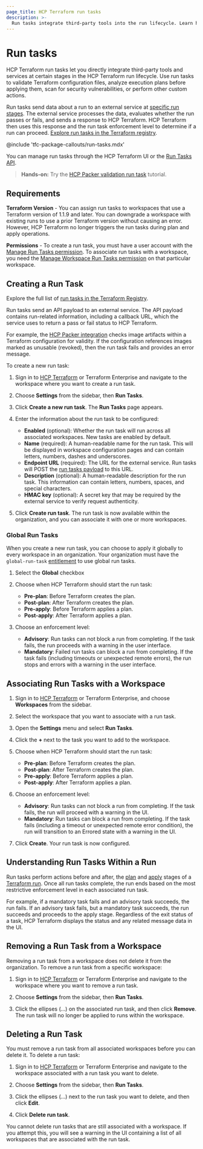 ```yaml
---
page_title: HCP Terraform run tasks
description: >-
  Run tasks integrate third-party tools into the run lifecycle. Learn how to create, delete, and associate run tasks with workspaces.
---
```


[entitlement]: /terraform/cloud-docs/api-docs#feature-entitlements

# Run tasks

HCP Terraform run tasks let you directly integrate third-party tools and services at certain stages in the HCP Terraform run lifecycle. Use run tasks to validate Terraform configuration files, analyze execution plans before applying them, scan for security vulnerabilities, or perform other custom actions.

Run tasks send data about a run to an external service at [specific run stages](#understanding-run-tasks-within-a-run). The external service processes the data, evaluates whether the run passes or fails, and sends a response to HCP Terraform. HCP Terraform then uses this response and the run task enforcement level to determine if a run can proceed. [Explore run tasks in the Terraform registry](https://registry.terraform.io/browse/run-tasks).

<!-- BEGIN: TFC:only name:pnp-callout -->
@include 'tfc-package-callouts/run-tasks.mdx'
<!-- END: TFC:only name:pnp-callout -->

You can manage run tasks through the HCP Terraform UI or the [Run Tasks API](/terraform/cloud-docs/api-docs/run-tasks/run-tasks).

> **Hands-on:** Try the [HCP Packer validation run task](/packer/tutorials/hcp/setup-hcp-terraform-run-task) tutorial.

## Requirements

**Terraform Version** - You can assign run tasks to workspaces that use a Terraform version of 1.1.9 and later. You can downgrade a workspace with existing runs to use a prior Terraform version without causing an error. However, HCP Terraform no longer triggers the run tasks during plan and apply operations.

**Permissions** - To create a run task, you must have a user account with the [Manage Run Tasks permission](/terraform/cloud-docs/users-teams-organizations/permissions#manage-run-tasks). To associate run tasks with a workspace, you need the [Manage Workspace Run Tasks permission](/terraform/cloud-docs/users-teams-organizations/permissions#general-workspace-permissions) on that particular workspace.

## Creating a Run Task

Explore the full list of [run tasks in the Terraform Registry](https://registry.terraform.io/browse/run-tasks). 

Run tasks send an API payload to an external service. The API payload contains run-related information, including a callback URL, which the service uses to return a pass or fail status to HCP Terraform. 

For example, the [HCP Packer integration](/terraform/cloud-docs/integrations/run-tasks#hcp-packer-run-task) checks image artifacts within a Terraform configuration for validity. If the configuration references images marked as unusable (revoked), then the run task fails and provides an error message.

To create a new run task:

1. Sign in to [HCP Terraform](https://app.terraform.io/) or Terraform Enterprise and navigate to the workspace where you want to create a run task.

1. Choose **Settings** from the sidebar, then **Run Tasks**.

1. Click **Create a new run task**. The **Run Tasks** page appears.

1. Enter the information about the run task to be configured:

   - **Enabled** (optional): Whether the run task will run across all associated workspaces. New tasks are enabled by default.
   - **Name** (required): A human-readable name for the run task. This will be displayed in workspace configuration pages and can contain letters, numbers, dashes and underscores.
   - **Endpoint URL** (required): The URL for the external service. Run tasks will POST the [run tasks payload](/terraform/cloud-docs/integrations/run-tasks#integration-details) to this URL.
   - **Description** (optional): A human-readable description for the run task. This information can contain letters, numbers, spaces, and special characters.
   - **HMAC key** (optional): A secret key that may be required by the external service to verify request authenticity.

1. Click **Create run task**. The run task is now available within the organization, and you can associate it with one or more workspaces.

### Global Run Tasks

When you create a new run task, you can choose to apply it globally to every workspace in an organization. Your organization must have the `global-run-task` [entitlement][] to use global run tasks.

1. Select the **Global** checkbox

1. Choose when HCP Terraform should start the run task:

   - **Pre-plan**: Before Terraform creates the plan.
   - **Post-plan**: After Terraform creates the plan.
   - **Pre-apply**: Before Terraform applies a plan.
   - **Post-apply**: After Terraform applies a plan.

1. Choose an enforcement level:

    - **Advisory**: Run tasks can not block a run from completing. If the task fails, the run proceeds with a warning in the user interface.
    - **Mandatory**: Failed run tasks can block a run from completing. If the task fails (including timeouts or unexpected remote errors), the run stops and errors with a warning in the user interface.

## Associating Run Tasks with a Workspace


1. Sign in to [HCP Terraform](https://app.terraform.io/) or Terraform Enterprise, and choose **Workspaces** from the sidebar.

1. Select the workspace that you want to associate with a run task.

1. Open the **Settings** menu and select **Run Tasks**.

1. Click the **+** next to the task you want to add to the workspace.

1. Choose when HCP Terraform should start the run task:

   - **Pre-plan**: Before Terraform creates the plan.
   - **Post-plan**: After Terraform creates the plan.
   - **Pre-apply**: Before Terraform applies a plan.
   - **Post-apply**: After Terraform applies a plan.

1. Choose an enforcement level:

   - **Advisory**: Run tasks can not block a run from completing. If the task fails, the run will proceed with a warning in the UI.
   - **Mandatory**: Run tasks can block a run from completing. If the task fails (including a timeout or unexpected remote error condition), the run will transition to an Errored state with a warning in the UI.

1. Click **Create**. Your run task is now configured.

## Understanding Run Tasks Within a Run

Run tasks perform actions before and after, the [plan](/terraform/cloud-docs/run/states#the-plan-stage) and [apply](/terraform/cloud-docs/run/states#the-apply-stage) stages of a [Terraform run](/terraform/cloud-docs/run/remote-operations). Once all run tasks complete, the run ends based on the most restrictive enforcement level in each associated run task.

For example, if a mandatory task fails and an advisory task succeeds, the run fails. If an advisory task fails, but a mandatory task succeeds, the run succeeds and proceeds to the apply stage. Regardless of the exit status of a task, HCP Terraform displays the status and any related message data in the UI.

## Removing a Run Task from a Workspace

Removing a run task from a workspace does not delete it from the organization. To remove a run task from a specific workspace:

1. Sign in to [HCP Terraform](https://app.terraform.io/) or Terraform Enterprise and navigate to the workspace where you want to remove a run task.

1. Choose **Settings** from the sidebar, then **Run Tasks**.

1. Click the ellipses (...) on the associated run task, and then click **Remove**. The run task will no longer be applied to runs within the workspace.

## Deleting a Run Task

You must remove a run task from all associated workspaces before you can delete it. To delete a run task:

1. Sign in to [HCP Terraform](https://app.terraform.io/) or Terraform Enterprise and navigate to the workspace associated with a run task you want to delete.

1. Choose **Settings** from the sidebar, then **Run Tasks**.

1. Click the ellipses (...) next to the run task you want to delete, and then click **Edit**.

1. Click **Delete run task**.

You cannot delete run tasks that are still associated with a workspace. If you attempt this, you will see a warning in the UI containing a list of all workspaces that are associated with the run task.